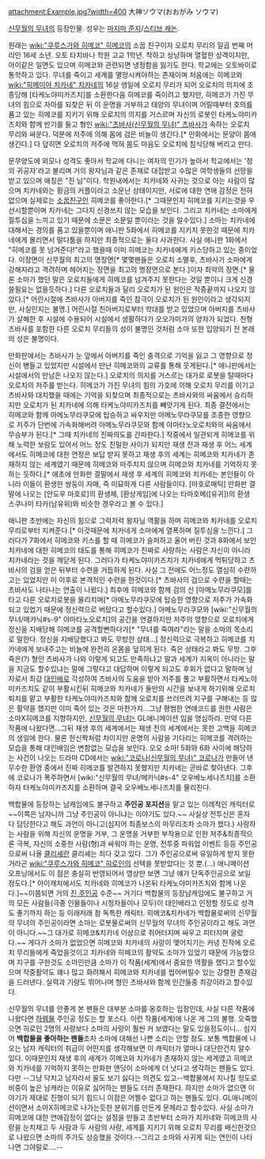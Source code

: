 attachment:Example.jpg?width=400
大神ソウマ(おおがみ ソウマ)

[[신무월의 무녀]]의 등장인물. 성우는 [[마지마 준지]]/[[스티브 스테일리|스티브 캐논]].

원래는 [[wiki:"쿠루스가와 히메코" 히메코]]의 소꿉 친구이자 오로치 무리의 일곱 번째 머리인 16세 소년. 오토 타치바나 학원 고교 1학년. 착하고 상냥하며 열혈한 성격이지만, 아이같은 일면도 있으며 히메코와 관련되면 냉정함을 잃기도 한다. 학교에는 오토바이로 통학하고 있다. 무녀를 죽이고 세계를 멸망시켜야하는 존재이며 처음에는 히메코와 [[wiki:"히메미야 치카네" 치카네]]의 16살 생일에 오로치 무리가 되어 오로치의 의지에 조종당해 [타케노야미카즈치]를 소환한다음 히메코를 죽이려고 했지만, 히메코가 가진 무녀의 힘으로 자아를 되찾은 뒤 이 운명을 거부하고 태양의 무녀이며 어릴때부터 호의를 품고 있는 히메코를 지키기 위해 오로치의 의지를 거스르며 자신의 로봇인 타케노야미카즈치와 함께 반기를 들고 형인 [[wiki:"츠바사(신무월의 무녀)" 츠바사]]가 속하는 오로치 무리와 싸운다. 덕분에 저주에 의해 몸에 검은 비늘이 생긴다.[* 만화에서는 문양이 몸에 생긴다.] 다 덮히면 오로치의 저주에 먹혀 몸도 마음도 오로치에 침식당해 버리고 만다. 

문무양도에 외모나 성격도 좋아서 학교에 다니는 여자의 인기가 높아서 학교에서는 '청의 귀공자'라고 불리며 거의 왕자님과 같은 존재로 대접받고 수많은 여학생들의 선망을 받고 있으며 애칭은 "진 님"이다. 학원내에서는 치카네와 사귀는 것으로 아는 사람이 많으며 치카네와는 황금의 커플이라고 소문난 상태이지만, 서로에 대한 연애 감정은 전혀 없으며 실제로는 [[소꿉친구]]인 히메코를 좋아한다.[* 그때문인지 히메코를 지키는것을 우선시할뿐이며 치카네는 그다지 신경쓰지 않는 모습을 보인다. 그리고 치카네는 소마에게 질투심을 느끼고 있기 때문에 소문은 소문일 뿐이라는 것을 알수있다.] 소마는 치카네에 대해서는 경의를 품고 있을뿐이며 애니판 5화에서 히메코를 지키지 못한것 때문에 치카네에게 몰리면서 말다툼을 하지만 최종적으로는 둘다 사과한다. 사실 애니판 1화에서 "히메코를 못 넘겨준다!"라고 했을때 이미 히메코는 치카네에게 키스당하고 있는 중이었다. 이장면이 신무월의 최고의 명장면[* 몇몇팬들은 오로치 소멸후, 츠바사가 소마에게 강해지라고 격려하며 헤어지는 장면을 최고의 명장면으로 본다.]이자 최악의 장면.[* 물론 소마가 했던 말은 오로치들에게 히메코를 넘겨주지 못한다는 것일 뿐이니 크게 신경쓸필요는 없을듯하다.] 다른 오로치들과 달리 오로치가 된 원인은 작중끝까지 나오지 않았다.[* 어린시절에 츠바사가 아버지를 죽인 참극이 오로치가 된 원인이라고 생각되지만, 사실인지는 불명.] 어린시절 친아버지로부터 학대를 받고 있었으며 아버지를 츠바사가 살해한 후 시설에 수용되어 시설에서 생활하다가 오오가미가의 양자가 되었다. 친형 츠바사를 포함한 다른 오로치 무리들의 성이 불명인 것처럼 소마 또한 입양되기 전 본래의 성은 불명이다.

만화판에서는 츠바사가 눈 앞에서 아버지를 죽인 충격으로 기억을 잃고 그 영향으로 정신이 병들고 있었지만 시설에서 만난 히메코와의 교류를 통해 웃게된다.[* 애니판에서는 시설에서의 만남은 나오지 않는다.] 오로치의 의지를 거스르는 대가로 로봇을 탈때마다 오로치의 저주를 받는다. 히메코가 가진 무녀의 힘의 가호에 의해 오로치 무리를 이기고 츠바사와 대치했을 때에는 기억을 되찾으며 최종적으로는 츠바사와의 싸움에서 승리하지만 오로치가 된 치카네에 의해 타케노야미카즈치를 빼앗기게 된다. 최종 결전에서는 히메코와 함께 아메노무라쿠모에 탑승하고 싸우지만 아메노무라쿠모를 조종한 영향으로 저주가 단번에 가속화해버려 아메노무라쿠모와 함께 야마타노오로치와의 싸움에서 무승부가 된다.[* 그때 치카네의 진짜의도를 간파한다.] 작중에서 일관되게 히메코를 위해 노력한 보람도 있어서 어느 정도 친밀한 사이가 되지만 재생 전과 재생 후 어느 세계에서도 히메코에 대한 연정은 보답 받지 못하고 재생 후의 세계는 히메코와 치카네가 존재하지 않는 세계였기 때문에 히메코와 마주치지 않으며 히메코와 치카네를 기억하지 못하는 듯하다.[* 애초에 만화판 결말에서 재생 후 세계의 히메코와 치카네는 본인들이 아니라 이들이 환생한 쌍둥이 자매, 즉 미묘하게 다른 사람들이다. [마호로매틱] 만화판 결말에 나오는 [안도우 마호로]의 환생체, [환상게임]에 나오는 타마호메([유귀])의 환생 스쿠나미 타카(남유위)와 비슷한 경우라고 볼 수 있다.]

애니판 초반에는 자신의 힘으로 그럭저럭 왕자님 역활을 하며 히메코와 치카네를 오로치 무리로부터 지켜준다.[* 이것때문에 치카네게 소마에게 열폭하며 질투심을 느낀다.] 그러다가 7화에서 히메코와 키스를 할 때 히메코가 슬퍼하고 울어 버린 것과 8화에서 보인 치카네에 대한 히메코의 태도를 통해 히메코가 진짜로 사랑하는 사람은 자신이 아니라 치카네라는 것을 깨닫게 된다. 그러다가 타케노야미카즈치가 치카네에게 먹튀당하고 츠바사의 검을 얻은 뒤부터 수련을 거듭하게 된다. 사실 그 전에도 어느정도 열심히 수련하고는 있었지만 이 이후로 본격적인 수련을 한것이다.[* 츠바사의 검으로 수련을 할때는 츠바사도 나타나는 연출이 나왔다.] 최후에 히메코와 함께 검의 신 [아메노무라쿠모]를 타고 다른 오로치로봇을 물리치며[* 아메노무라쿠모에 탑승한 영향으로 저주가 가속화되고 있었기 때문에 정신력으로 버텼다고 할수있다.] 아메노무라쿠모와 [wiki:"신무월의 무녀/메카닉#s-9" 야마타노오로치]의 공간을 연결하지만 저주의 영향으로 오로치에게 정신을 지배당해 히메코를 공격할뻔하다가[* "무녀를 죽여라"라는 말을 소마의 목소리로 말한다. 정신을 지배당했다고 봐도 무방한 상태...] 정신력으로 극복하고 히메코를 치카네에게 보내주고는 비늘에 완전히 온몸을 덮히게 된다. 죽은 상태라고 봐도 무방. 그후 죽은(?) 형인 츠바사가 나와 이렇게 되고도 만족하냐고 말과 세계가 지옥이 아니라는 말을 지금도 할수있냐는 말에 그렇다고 대답하며 이렇게 되고도 후회가 없다고 말하며 남자로서 최강 [[대인배]]로 각성하여 츠바사의 도움을 받아 저주를 풀고 부활하면서 타케노야미카즈치도 같이 부활시킨뒤 히메코와 치카네가 둘만의 시간을 보내게 하기위해 오로치 퇴치를 맡고 부활한 타케노야미카즈치와 함께 오로치를 쓰러뜨려 지구를 구해내는 등 많은 활약을 했지만 이미 죽어 있는 것은 마찬가지...그냥 평범한 연애코드를 원한 사람은 소마X히메코를 지향하지만, [[신무월의 무녀]]는 GL애니메이션 임을 명심하라. 만약 다른 작품에 나왔다면...그뒤 재생 후의 세계에서는 재생 전의 세계에서는 못한 고백을 히메코의 생일에 한다. 물론 헌신짝처럼 차이지만 운명의 사람을 기다리는 히메코를 격려하는 모습을 통해 대인배임은 변함없는 모습을 보인다. 오오 소마! 5화와 6화 사이에 해당하는 사건이 나오는 드라마 CD에서는 [[wiki:"코로나(신무월의 무녀)" 코로나]]가 만들어 낸 무수한 환영 중에서 진짜 히메코를 발견하지 못했지만 치카네는 곧바로 찾아낸다. 그후에 코로나가 폭주하면서 [wiki:"신무월의 무녀/메카닉#s-4" 오우베노세나즈치]를 소환하자 타케노야미카즈치를 소환하며 결국 오우베노세나즈치를 물리친다.

백합물에 등장하는 남캐임에도 불구하고 '''주인공 포지션'''을 맡고 있는 이례적인 캐릭터로~~이쪽은 남자니까 그냥 주인공이 아니냐는 이야기도 있다.~~ 사실상 전투신은 혼자 다 담당한다고 해도 과언이 아니고(심지어 최종보스의 마무리조차 소마가 했다.) 사랑하는 사람을 위해 자신의 운명을 거부, 그 운명을 거부한 부작용으로 인한 저주&최종적으론 극복, 자신의 소중한 사람(형)과 싸워야 하는 운명, 전투중 파워업 이벤트 등등 주인공으로써 나올 [[클리셰]]란 클리셰는 죄다 갖고 있다. 그가 주인공으로써 유일하게 받지 못한거라곤 [[wiki:"쿠루스가와 히메코" 히로인]]의 선택을 못받았다는 것 뿐.(...) 애니메이션 오프닝에서도 이 점은 충실히 반영되어서 영상만 보면 그냥 얘가 단독주인공으로 보일 정도다.[* 아이캐치에서도 치카네와 히메코가 나온뒤 타케노야미카즈치와 함께 나온다.]~~이쯤되면 거의 [[진 주인공]] 수준~~ 거기다 백합물의 등장남캐임에도 불구하고 거의 모든 사람들(극중 인물들이나 시청자들이나 모두)이 대인배라고 인정할 정도로 성격도 좋기까지 하는 등 이래저래 참 독특한 캐릭터. 히메코&치카네가 백합물로써의 신무월의 무녀의 주인공이라면 소마는 로봇물로써의 신무월의 무녀의 주인공이라고 해도 과언이 아니다.~~그 대가로 히메코&치카네 이상으로 쥐어터지며 싸우고 피터지며 굴렀다.~~ 게다가 소마가 없었으면 히메코와 치카네의 사랑이 맺어지기는 커녕 진작에 오로치 무리들에게 죽었을것이고 치카네와 히메코의 활약도 소마가 있었기 때문에 가능했으며 지구를 구한것도 소마인만큼 소마가 이 작품(세계)에서 중요한 역활을 했다고 할수있으며 작중활약도 꽤나 많고 화려해서 히메코와 치카네를 씹어버릴수 있는 강렬한 존재감을 드러낸다. 실력과 기량도 뛰어나며 형인 츠바사와 함께 인간들중 최강이라고 할수있다.

신무월의 무녀를 안좋게 본 팬들은 대부분 소마를 옹호하는 입장인데, 사실 다른 작품에 나왔다면 [[하렘물]] 주인공 정도는 할 포스다. 이런 작품(세계)에 나온 게 그의 불행. 오죽했으면 히로인 2명의 사랑보다 소마의 사랑이 훨씬 커 보였다는 말도 있을정도이니... 심지어 '''백합물을 좋아하는 팬들'''조차 소마에 대해선 나쁜 소리는 안할 정도. 보통 백합물에 나오는 남자 캐릭터의 취급이 어떤지를 생각해보면 이 캐릭터가 얼마나 대단한건지 알수 있다. 이때문인지 재생 후의 세계가 히메코와 치카네가 존재하지 않는 세계였고 히메코와 치카네를 기억하지 못하는 만화판 엔딩이 소마에게 더 낫다고 생각하는 팬들도 있다. 다만 --그냥 닥치고 남자라서 꼴도 보기 싫다는 의견도 있고--백합물에서 지나칠 정도로 비중이 높은 남캐라는 이유로 싫어하는 팬들도 더러 존재한다. 하지만 소마가 없으면 이야기가 제대로 진행이 되기 힘드니 이점은 어쩔수 없다고 하는 팬들도 있다. GL애니메이션이면서 소마X히메코로 나가는듯한 분위기를 만든게 문제라고 할수있다. 사실 소마가 히메코에 대한 연애감정이 없다는 설정을 만들고 초반부터 소마가 치카네와 히메코의 사랑을 눈치채고 두 사람과 두 사람의 사랑, 세계를 지키기 위해 오로치 무리를 배신한것으로 나왔으면 소마의 주가도 상승했을 것이다.--그리고 소마와 사귀게 되는 연인이 나타나면 그야말로....-- 
